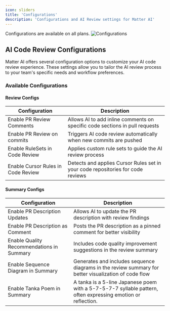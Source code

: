 ```yaml
---
icon: sliders
title: 'Configurations'
description: 'Configurations and AI Review settings for Matter AI'
---
```


<Note>
Configurations are available on all plans.
</Note>

<Frame>
<img src="/images/features/configurations.png" alt="Configurations" />
</Frame>

## AI Code Review Configurations

Matter AI offers several configuration options to customize your AI code review experience. These settings allow you to tailor the AI review process to your team's specific needs and workflow preferences.

### Available Configurations

#### Review Configs

| Configuration | Description |
| ------------- | ----------- |
| Enable PR Review Comments | Allows AI to add inline comments on specific code sections in pull requests |
| Enable PR Review on commits | Triggers AI code review automatically when new commits are pushed |
| Enable RuleSets in Code Review | Applies custom rule sets to guide the AI review process |
| Enable Cursor Rules in Code Review | Detects and applies Cursor Rules set in your code repositories for code reviews |

#### Summary Configs

| Configuration | Description |
| ------------- | ----------- |
| Enable PR Description Updates | Allows AI to update the PR description with review findings |
| Enable PR Description as Comment | Posts the PR description as a pinned comment for better visibility |
| Enable Quality Recommendations in Summary | Includes code quality improvement suggestions in the review summary |
| Enable Sequence Diagram in Summary | Generates and includes sequence diagrams in the review summary for better visualization of code flow |
| Enable Tanka Poem in Summary | A tanka is a 5-line Japanese poem with a 5-7-5-7-7 syllable pattern, often expressing emotion or reflection. |